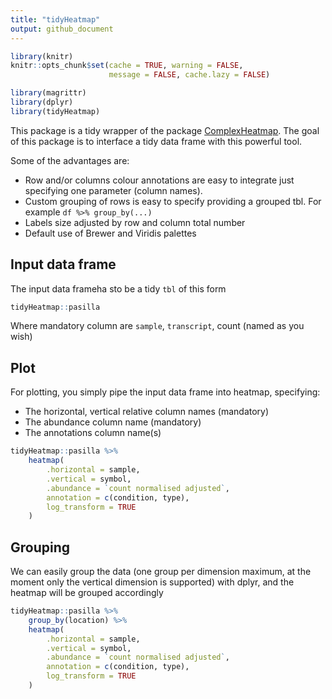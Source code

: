 ```yaml
---
title: "tidyHeatmap"
output: github_document
---
```




```r
library(knitr)
knitr::opts_chunk$set(cache = TRUE, warning = FALSE, 
                      message = FALSE, cache.lazy = FALSE)

library(magrittr)
library(dplyr)
library(tidyHeatmap)

```

This package is a tidy wrapper of the package [ComplexHeatmap](https://bioconductor.org/packages/release/bioc/html/ComplexHeatmap.html). The goal of this package is to interface a tidy data frame with this powerful tool.

Some of the advantages are:

- Row and/or columns colour annotations are easy to integrate just specifying one parameter (column names). 
- Custom grouping of rows is easy to specify providing a grouped tbl. For example `df %>% group_by(...)`
- Labels size adjusted by row and column total number
- Default use of Brewer and Viridis palettes

## Input data frame

The input data frameha sto be a tidy `tbl` of this form

```r
tidyHeatmap::pasilla
```

Where mandatory column are `sample`, `transcript`, count (named as you wish)


## Plot

For plotting, you simply pipe the input data frame into heatmap, specifying:

- The horizontal, vertical relative column names (mandatory)
- The abundance column name (mandatory)
- The annotations column name(s)

```r
tidyHeatmap::pasilla %>%
	heatmap(
		.horizontal = sample,
		.vertical = symbol,
		.abundance = `count normalised adjusted`,
		annotation = c(condition, type),
		log_transform = TRUE
	)
```

## Grouping

We can easily group the data (one group per dimension maximum, at the moment only the vertical dimension is supported) with dplyr, and the heatmap will be grouped accordingly

```r
tidyHeatmap::pasilla %>%
	group_by(location) %>%
	heatmap(
		.horizontal = sample,
		.vertical = symbol,
		.abundance = `count normalised adjusted`,
		annotation = c(condition, type),
		log_transform = TRUE
	)
```